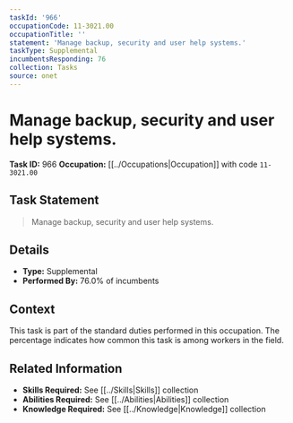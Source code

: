 ```yaml
---
taskId: '966'
occupationCode: 11-3021.00
occupationTitle: ''
statement: 'Manage backup, security and user help systems.'
taskType: Supplemental
incumbentsResponding: 76
collection: Tasks
source: onet
---
```

# Manage backup, security and user help systems.

**Task ID:** 966
**Occupation:** [[../Occupations|Occupation]] with code `11-3021.00`

## Task Statement

> Manage backup, security and user help systems.

## Details

- **Type:** Supplemental
- **Performed By:** 76.0% of incumbents

## Context

This task is part of the standard duties performed in this occupation. The percentage indicates how common this task is among workers in the field.

## Related Information

- **Skills Required:** See [[../Skills|Skills]] collection
- **Abilities Required:** See [[../Abilities|Abilities]] collection
- **Knowledge Required:** See [[../Knowledge|Knowledge]] collection
